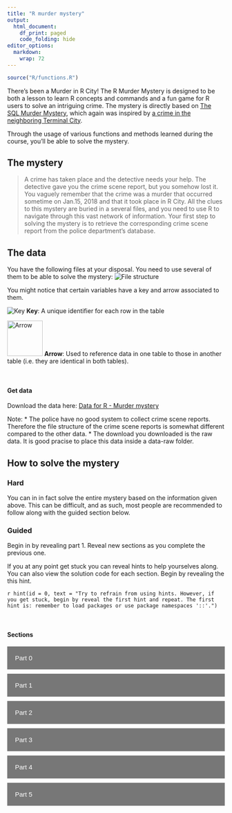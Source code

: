 ```yaml
---
title: "R murder mystery"
output:
  html_document:
    df_print: paged
    code_folding: hide
editor_options: 
  markdown: 
    wrap: 72
---
```


```r
source("R/functions.R")

```

There's been a Murder in R City! The R Murder Mystery is designed to be
both a lesson to learn R concepts and commands and a fun game for R
users to solve an intriguing crime. The mystery is directly based on
[The SQL Murder Mystery](https://mystery.knightlab.com), which again was
inspired by [a crime in the neighboring Terminal
City](https://github.com/veltman/clmystery).

Through the usage of various functions and methods learned during the
course, you'll be able to solve the mystery.

## The mystery

> A crime has taken place and the detective needs your help. The
> detective gave you the crime scene report, but you somehow lost it.
> You vaguely remember that the crime was a murder that occurred
> sometime on Jan.15, 2018 and that it took place in R City. All the
> clues to this mystery are buried in a several files, and you need to
> use R to navigate through this vast network of information. Your first
> step to solving the mystery is to retrieve the corresponding crime
> scene report from the police department's database.

## The data
You have the following files at your disposal. You need to use several of them to be able to solve the mystery:
![File structure](images/file_structure.png) 

You might notice that
certain variables have a key and arrow associated to them.

![Key](images/paste-27ECAE2C.png)
**Key**: A unique identifier for each row in the table 

![Arrow](images/paste-9621EB24.png){width="82"}
**Arrow**: Used to reference data in one table to those in another table (i.e. they are identical in both tables).

<br/>

#### Get data
Download the data here: [Data for R - Murder mystery](https://github.com/AndersAskeland/R-murder-mystery/blob/main/data-raw/r-murder-mystery.zip?raw=true)

Note:
* The police have no good system to collect crime scene reports. Therefore the file structure of the crime scene reports is somewhat different compared to the other data.
* The download you downloaded is the raw data. It is good pracise to place this data inside a data-raw folder.

## How to solve the mystery 
### Hard

You can in in fact solve the entire mystery based on the information
given above. This can be difficult, and as such, most people are recommended
to follow along with the guided section below.

### Guided

Begin in by revealing part 1. Reveal new sections as you
complete the previous one.

If you at any point get stuck you can reveal hints to help yourselves
along. You can also view the solution code for each section. Begin by revealing the this hint.

`r hint(id = 0, text = "Try to refrain from using hints. However, if you get stuck, begin by reveal the first hint and repeat. The first hint is: remember to load packages or use package namespaces '::'.")`

<br/>

#### Sections
<button class="collapsible">
Part 0
</button>
::: content
<p>
## Part 0: Read data
Download and read in the data. If you ever make use of the code solutions, the data for those are stored in the relative path of "data-raw/". You can use the `here()` function to set a relative path.

`r hint(id = 1, text = "The data is packaged. You might need to use a tool to extract it.")`
`r hint(id = 2, text = "Use 'unzip()' to extract the data.")`


<br/>

#### Solution code

```r
# Unzip data
unzip(here("data-raw/r-murder-mystery.zip"),
      exdir = here("data-raw/"))

```

</p>
:::





<button class="collapsible">
Part 1
</button>
::: content
<p>

## Part 1: Investigate the crime scene report

Investigate the crime scene report for valuable information. For this
task you will need to read in the crime scene file, and filter and
select the column and that you need.

`r hint(id = 1, text = "You want to look at the crime scene reports and look for a murder that happened on jan. 15, 2018 in R City")`
`r hint(id = 2, text = "The data is stored in seperate data files. Can you recall a method to combine them?")`
`r hint(id = 3, text = "It might be a good idea to use create a function to read in each data file.")`
`r hint(id = 4, text = "You can use 'dir_ls()' and 'map_dfr()' to read the data")`
`r hint(id = 5, text = "Data can be read with 'vroom()' or 'read_csv()'")`
`r hint(id = 6, text = "You can use dplyr verbs such as filter and select to find the data you are interested in.")`

<br/>

#### Solution
```r
# Function to read data
read_crime_scene_report <- function(file_path) {
    vroom(
        here(file_path),
        col_types = cols(
            date = col_character(),
            type = col_character(),
            description = col_character(),
            city = col_character()
        )
    )
}

# Get a list of directories
crime_scene_report_files <- dir_ls(here("data-raw/crime_scene_report/"))
    
# Read data - This can take some time
crime_scene_report_df <- map_dfr(crime_scene_report_files, read_crime_scene_report)

# Find crime scene report
crime_scene_report_df %>% 
    filter(date == "20180115" & 
                      type == "murder" &
                      city == "R City") %>%
    select(description)
```

</p>
:::



<button class="collapsible">
Part 2
</button>
::: content
<p>

## Part 2 - Find witnesses

Find the witness statement.

`r hint(id = 1, text = "You will not be able to locate the witness statement before finding out which persons gave the statmenents.")`
`r hint(id = 2, text = "Investigate the person data file, and look for a person that lives at the last house on Northwestern Dr and a person named Annabel that lives on Franklin Ave.")`
`r hint(id = 3, text = "To find the person that lives on Northwestern dr you can use the dplyr function 'arrange()' to sort address numbers.")`
`r hint(id = 4, text = "To find Annabel you  can use a regular expresions and the stringr function 'str_detect()'.")`

<br/>

#### Solution
```r
# Read person data
person <- vroom(here("data-raw/person.csv"))

# Find person living on the last house on Northwestern Dr
person %>% 
    filter(address_street_name == "Northwestern Dr") %>%
    arrange(desc(address_number))

# Find the person named Annabel living on Franklin Ave
person %>% 
    filter(address_street_name == "Franklin Ave" &
                     str_detect(name, "Annabel"))
```
</p>
:::


<button class="collapsible">
Part 3
</button>
::: content
<p>
## Part 3 - Look at witness statement
Find the witness statements.
`r hint(id = 1, text = "Look for a witness statement with a matching 'id'")`
`r hint(id = 2, text = "Vroom might not be able to guess the file delimited. Check the '?vroom' help file to see if there is any arguments you can use to read the file.")`
`r hint(id = 3, text = "Annabel Miller has a 'id' of '16371'")`
`r hint(id = 4, text = "Morty Schapiro has a 'id' of '14887'")`
`r hint(id = 5, text = "The 'id' variable from the person table is the same as the 'person_id' variable in the inteview table")`
`r hint(id = 6, text = "To find the statement you can filter on 'person_id'")`

<br/>

#### Solution code
```r
# Read interview file
interview <- vroom(here("data-raw/interview.csv"), 
                          delim = ",")

# Find Annabel Miller's statement
interview %>% 
    filter(person_id == 16371) %>%
    select(transcript)

# Find Morty Schapiro's statement
interview %>% 
    filter(person_id == 14887) %>%
    select(transcript)
```
</p>
:::




<button class="collapsible">
Part 4
</button>
::: content
<p>
## Part 4.1 - Who was at the gym? (Annabel)
Find out who Annabel saw

`r hint(id = 1, text = "You need to find out who visited the gym at the time Annabel noticed someone.")`
`r hint(id = 2, text = "Annabel also noticed that the last part of the members id was '48Z'.")`
`r hint(id = 3, text = "You might need to use two datasets at the same time.")`
`r hint(id = 4, text = "You need the 'get_fit_now_member' and 'get_fit_now_check_in' data sets.")`
`r hint(id = 5, text = "You might be able to combine the data somehow.")`
`r hint(id = 6, text = "Using a function such as 'left_join' could work.")`
`r hint(id = 7, text = "The dplyr and stringr package has some great functions that can help you along.")`
`r hint(id = 8, text = "Regex :)")`
`r hint(id = 9, text = "A combination of 'filter()' and 'str_detet()' is always great to use when extracting data about gym members.")`

<br/>

#### Solution
```r
# Read data files
get_fit_now_member <- vroom(here("data-raw/get_fit_now_member.csv"))
get_fit_now_check_in <- vroom(here("data-raw/get_fit_now_check_in.csv"))

# Join data
fitness_person_checkin_combined <- left_join(x = get_fit_now_member, y = get_fit_now_check_in, by = c("id" = "membership_id"))

# Find people that were at the gym Annabel specified
fitness_person_checkin_combined %>%
    filter(check_in_date == 20180109 &
                      str_detect(id, "48Z"))


```

## Part 4.2 - Who owns the car that Morty saw?
Figure out who of the two gym rats that own the car that Morty saw.

`r hint(id = 1, text = "You can perhaps use the 'licence_id' to identify the perpetrator.")`
`r hint(id = 2, text = "You might need to combine some tables in order to find the person of interest.")`
`r hint(id = 3, text = "Morty saw a licence plate number that contained 'H42W'")`

<br/>

#### Solution
```r
# Read data files
driver_licence <- vroom(here("data-raw/drivers_license.csv"))
    
# Find licence ID of Joe and Jeremy
person %>%
    filter(id %in% c(28819, 67318)) %>%
    select(c(name, license_id))

# Find car
driver_licence %>%
    filter(id %in% c(173289, 423327))

# Combine data - Easier to read
combined_data <- left_join(x = person, y = driver_licence, by = c("license_id" = "id")) %>%
    filter(license_id %in% c(173289, 423327) &
                      str_detect(plate_number, "H42W")) 
# Print data
combined_data
```

</p>
:::

<button class="collapsible">
Part 5
</button>
::: content
<p>
### Congratulation! You have found the killer!



or have you?
</p>
:::



<br/>

<br/>

















```{=html}
<style>
.collapsible {
  background-color: #777;
  margin-bottom: 10px;
  color: white;
  cursor: pointer;
  padding: 18px;
  width: 100%;
  border: none;
  text-align: left;
  outline: none;
  font-size: 15px;
}

.active, .collapsible:hover {
  background-color: #555;
}


.content {
  padding: 0 18px;
  max-height: 0;
  overflow: hidden;
  transition: max-height 0.2s ease-out;
  background-color: #f1f1f1;

}
</style>
```
```{=html}
<script>
var coll = document.getElementsByClassName("collapsible");
var i;
for (i = 0; i < coll.length; i++) {
  coll[i].addEventListener("click", function() {
    this.classList.toggle("active");
    var content = this.nextElementSibling;
    if (content.style.maxHeight){
      content.style.maxHeight = null;
    } else {
      content.style.maxHeight = content.scrollHeight + "5000px";
    } 
  });
}
</script>
```
